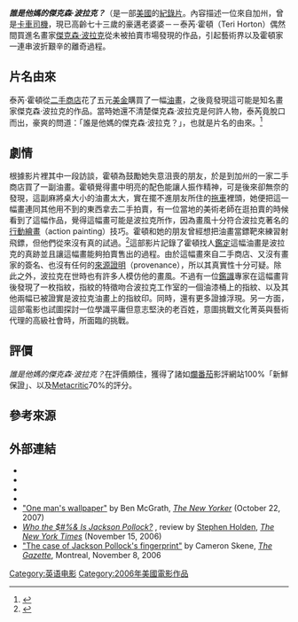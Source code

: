 {{Infobox film
| name            = 誰是他媽的傑克森·波拉克？
| original_name   = ''Who the #$&% Is Jackson Pollock?''
| image           = Who the bleep is jackson pollock.jpg
| caption         = 電影宣傳海報
| starring        = 泰芮·霍頓（Teri Horton） 
| director        = 哈利·摩斯（Harry Moses）
| producer        = Don Hewitt<br />Steven Hewitt<br />Michael Lynne
| cinematographer = Bill Cassara
| distributor     = [[華納兄弟|華納兄弟]]
| released        = {{Film date|2006|11|9}}
| language        = 英語
}}

'''''誰是他媽的傑克森·波拉克？'''''（{{lang-en|Who the #$&% Is Jackson Pollock?}}是一部[[美國|美國]]的[[紀錄片|紀錄片]]。內容描述一位來自加州，曾是[[卡車|卡車]][[司機|司機]]，現已高齡七十三歲的豪邁老婆婆－－泰芮·霍頓（Teri Horton）偶然間買進名畫家[[傑克森·波拉克|傑克森·波拉克]]從未被拍賣市場發現的作品，引起藝術界以及霍頓家一連串波折艱辛的離奇過程。

== 片名由來 ==
泰芮·霍頓從[[二手商店|二手商店]]花了五元[[美金|美金]]購買了一幅[[油畫|油畫]]，之後竟發現這可能是知名畫家傑克森·波拉克的作品。當時她還不清楚傑克森·波拉克是何許人物，泰芮竟脫口而出，豪爽的問道：「誰是他媽的傑克森·波拉克？」，也就是片名的由來。<ref>{{cite news |author=Deiner, Paige Lauren |title="Woman’s quest to authenticate Pollock art riveting" |url=http://www.themonitor.com/entertainment/woman-3707-art-authenticate.html publisher=The Monitor |date=2007-07-13 |language=en |accessdate=2012-02-27 |archive-date=2011-07-24 |archive-url=https://web.archive.org/web/20110724074354/http://www.themonitor.com/entertainment/woman-3707-art-authenticate.html |dead-url=yes }}</ref>

== 劇情 ==
根據影片裡其中一段訪談，霍頓為鼓勵她失意沮喪的朋友，於是到加州的一家二手商店買了一副油畫。霍頓覺得畫中明亮的配色能讓人振作精神，可是後來卻無奈的發現，這副麻將桌大小的油畫太大，實在擺不進朋友所住的[[拖車|拖車]]裡頭，她便把這一幅畫連同其他用不到的東西拿去二手拍賣，有一位當地的美術老師在逛拍賣的時候看到了這幅作品，覺得這幅畫可能是波拉克所作，因為畫風十分符合波拉克著名的[[行動繪畫|行動繪畫]]（action painting）技巧。霍頓和她的朋友曾經想把油畫當鏢靶來練習射飛鏢，但他們從來沒有真的試過。<ref>{{cite news|author=Ronnie Scheib|title="Who the #$&% is Jackson Pollock?"|url=http://www.variety.com/review/VE1117932130.html?categoryid=31&cs=1&p=0|publisher=Variety (magazine)|date=2006-11-15|language=en|accessdate=2012-02-27|archive-date=2009-08-13|archive-url=https://web.archive.org/web/20090813135326/http://www.variety.com/review/VE1117932130.html?categoryid=31&cs=1&p=0|dead-url=no}}</ref>這部影片記錄了霍頓找人[[鑑定|鑑定]]這幅油畫是波拉克的真跡並且讓這幅畫能夠拍賣售出的過程。由於這幅畫來自二手商店、又沒有畫家的簽名、也沒有任何的[[來源證明|來源證明]]（provenance），所以其真實性十分可疑。除此之外，波拉克在世時也有許多人模仿他的畫風。不過有一位[[鑑識科學|鑑識]]專家在這幅畫背後發現了一枚指紋，指紋的特徵吻合波拉克工作室的一個油漆桶上的指紋、以及其他兩幅已被證實是波拉克油畫上的指紋印。同時，還有更多證據浮現。另一方面，這部電影也試圖探討一位學識平庸但意志堅決的老百姓，意圖挑戰文化菁英與藝術代理的高級社會時，所面臨的挑戰。

== 評價 ==
''誰是他媽的傑克森·波拉克？''在評價頗佳，獲得了諸如[[爛番茄|爛番茄]]影評網站100%「新鮮保證」、以及[[Metacritic|Metacritic]]70%的評分。

== 參考來源 ==
{{reflist}}

== 外部連結 ==
*{{IMDb title|id=0487092|title=Who the #$&% Is Jackson Pollock?}}
* {{Amg movie|347263|Who the $#%& is Jackson Pollock?}}
* {{Rotten-tomatoes|id=who_the_and_is_jackson_pollock|title=Who the $#%@ Is Jackson Pollock}}
* {{Mojo title|id=whoisjacksonpollock|title=Who the #$&% Is Jackson Pollock?}}
*[http://www.newyorker.com/talk/2007/10/22/071022ta_talk_mcgrath "One man's wallpaper"] {{Wayback|url=http://www.newyorker.com/talk/2007/10/22/071022ta_talk_mcgrath |date=20130410052039 }} by Ben McGrath, ''[[The_New_Yorker|The New Yorker]]'' (October 22, 2007)
*[http://movies.nytimes.com/2006/11/15/movies/15poll.html ''Who the $#%& Is Jackson Pollock?''] {{Wayback|url=http://movies.nytimes.com/2006/11/15/movies/15poll.html |date=20120617110620 }}, review by [[Stephen_Holden|Stephen Holden]], ''[[The_New_York_Times|The New York Times]]'' (November 15, 2006)
*[https://web.archive.org/web/20071021152931/http://canada.com/montrealgazette/news/story.html?id=919d2cd1-ca9b-4123-b62c-49520ddea9d9 "The case of Jackson Pollock's fingerprint"] by Cameron Skene, ''[[The_Gazette_(Montreal)|The Gazette]]'', Montreal, November 8, 2006

{{DEFAULTSORT:Who The #$&% Is Jackson Pollock?}}
[[Category:英语电影|Category:英语电影]]
[[Category:2006年美國電影作品|Category:2006年美國電影作品]]